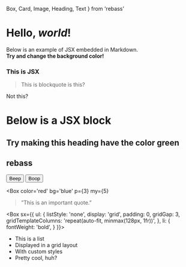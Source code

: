   Box,
  Card,
  Image,
  Heading,
  Text
} from 'rebass'

# Hello, *world*!

Below is an example of JSX embedded in Markdown. <br /> **Try and change
the background color!**

<div style={{ padding: '20px', backgroundColor: 'pink' }}>
  <h3>This is JSX</h3>
</div>

> This is blockquote
is this?

Not this?

# Below is a JSX block

<div style={{ padding: '10px 30px', backgroundColor: 'pink' }}>
  <h2>Try making this heading have the color green</h2>
</div>

## rebass

<Button variant='primary' mr={2}>Beep</Button>
<Button variant='secondary'>Boop</Button>

<Box
  color='red'
  bg='blue'
  p={3}
  my={5}
>
> ”This is an important quote.”
</Box>

<Box
  sx={{
    ul: {
      listStyle: 'none',
      display: 'grid',
      padding: 0,
      gridGap: 3,
      gridTemplateColumns: 'repeat(auto-fit, minmax(128px, 1fr))',
    },
    li: {
      fontWeight: 'bold',
    }
  }}>
- This is a list
- Displayed in a grid layout
- With custom styles
- Pretty cool, huh?
</Box>